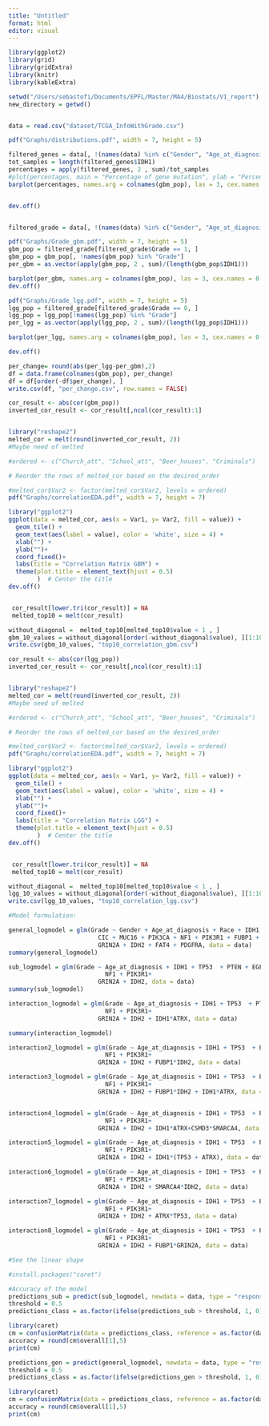 ```yaml
---
title: "Untitled"
format: html
editor: visual
---
```



```r
library(ggplot2)
library(grid)
library(gridExtra)
library(knitr)
library(kableExtra)

setwd("/Users/sebastofi/Documents/EPFL/Master/MA4/Biostats/V1_report")
new_directory = getwd()


data = read.csv("dataset/TCGA_InfoWithGrade.csv")

pdf("Graphs/distributions.pdf", width = 7, height = 5)

filtered_genes = data[, !(names(data) %in% c("Gender", "Age_at_diagnosis", "Grade", "Race"))]
tot_samples = length(filtered_genes$IDH1)
percentages = apply(filtered_genes, 2 , sum)/tot_samples
#plot(percentages, main = "Percentage of gene mutation", ylab = "Percentage")
barplot(percentages, names.arg = colnames(gbm_pop), las = 3, cex.names = 0.8, ylim = c(0,1), main = "Gene mutation(%) in population")


dev.off()


filtered_grade = data[, !(names(data) %in% c("Gender", "Age_at_diagnosis", "Race"))]

pdf("Graphs/Grade_gbm.pdf", width = 7, height = 5)
gbm_pop = filtered_grade[filtered_grade$Grade == 1, ]
gbm_pop = gbm_pop[, !names(gbm_pop) %in% "Grade"]
per_gbm = as.vector(apply(gbm_pop, 2 , sum)/(length(gbm_pop$IDH1)))

barplot(per_gbm, names.arg = colnames(gbm_pop), las = 3, cex.names = 0.8, ylim = c(0,1), main = "Gene mutation (%) in GBM patients")
dev.off()

pdf("Graphs/Grade_lgg.pdf", width = 7, height = 5)
lgg_pop = filtered_grade[filtered_grade$Grade == 0, ]
lgg_pop = lgg_pop[!names(lgg_pop) %in% "Grade"]
per_lgg = as.vector(apply(lgg_pop, 2 , sum)/(length(lgg_pop$IDH1)))

barplot(per_lgg, names.arg = colnames(gbm_pop), las = 3, cex.names = 0.8, ylim = c(0,1), main = "Gene mutation (%) in LGG patients")

dev.off()

per_change= round(abs(per_lgg-per_gbm),2)
df = data.frame(colnames(gbm_pop), per_change)
df = df[order(-df$per_change), ]
write.csv(df, "per_change.csv", row.names = FALSE)

```

```r
cor_result <- abs(cor(gbm_pop))
inverted_cor_result <- cor_result[,ncol(cor_result):1]


library("reshape2")
melted_cor = melt(round(inverted_cor_result, 2))
#Maybe need of melted

#ordered <- c("Church_att", "School_att", "Beer_houses", "Criminals")

# Reorder the rows of melted_cor based on the desired_order

#melted_cor$Var2 <- factor(melted_cor$Var2, levels = ordered)
pdf("Graphs/correlationEDA.pdf", width = 7, height = 7)

library("ggplot2")
ggplot(data = melted_cor, aes(x = Var1, y= Var2, fill = value)) +
  geom_tile() +
  geom_text(aes(label = value), color = 'white', size = 4) +
  xlab("") +
  ylab("")+
  coord_fixed()+
  labs(title = "Correlation Matrix GBM") +
  theme(plot.title = element_text(hjust = 0.5)
        )  # Center the title
dev.off()


 cor_result[lower.tri(cor_result)] = NA
 melted_top10 = melt(cor_result)

without_diagonal =  melted_top10[melted_top10$value < 1 , ]
gbm_10_values = without_diagonal[order(-without_diagonal$value), ][1:10, ]
write.csv(gbm_10_values, "top10_correlation_gbm.csv")


```
```r
cor_result <- abs(cor(lgg_pop))
inverted_cor_result <- cor_result[,ncol(cor_result):1]


library("reshape2")
melted_cor = melt(round(inverted_cor_result, 2))
#Maybe need of melted

#ordered <- c("Church_att", "School_att", "Beer_houses", "Criminals")

# Reorder the rows of melted_cor based on the desired_order

#melted_cor$Var2 <- factor(melted_cor$Var2, levels = ordered)
pdf("Graphs/correlationEDA.pdf", width = 7, height = 7)

library("ggplot2")
ggplot(data = melted_cor, aes(x = Var1, y= Var2, fill = value)) +
  geom_tile() +
  geom_text(aes(label = value), color = 'white', size = 4) +
  xlab("") +
  ylab("")+
  coord_fixed()+
  labs(title = "Correlation Matrix LGG") +
  theme(plot.title = element_text(hjust = 0.5)
        )  # Center the title
dev.off()


 cor_result[lower.tri(cor_result)] = NA
 melted_top10 = melt(cor_result)

without_diagonal =  melted_top10[melted_top10$value < 1 , ]
lgg_10_values = without_diagonal[order(-without_diagonal$value), ][1:10, ]
write.csv(lgg_10_values, "top10_correlation_lgg.csv")


```

```r
#Model formulation:

general_logmodel = glm(Grade ~ Gender + Age_at_diagnosis + Race + IDH1 + TP53 + ATRX + PTEN + EGFR +
                         CIC + MUC16 + PIK3CA + NF1 + PIK3R1 + FUBP1 + RB1 + NOTCH1 + BCOR + CSMD3 + SMARCA4+
                         GRIN2A + IDH2 + FAT4 + PDGFRA, data = data)
summary(general_logmodel)

```

```r
sub_logmodel = glm(Grade ~ Age_at_diagnosis + IDH1 + TP53  + PTEN + EGFR +
                           NF1 + PIK3R1+
                         GRIN2A + IDH2, data = data)
summary(sub_logmodel)
```

```r

interaction_logmodel = glm(Grade ~ Age_at_diagnosis + IDH1 + TP53  + PTEN + EGFR +
                           NF1 + PIK3R1+
                         GRIN2A + IDH2 + IDH1*ATRX, data = data)

summary(interaction_logmodel)
```

```r
interaction2_logmodel = glm(Grade ~ Age_at_diagnosis + IDH1 + TP53  + PTEN + EGFR +
                           NF1 + PIK3R1+
                         GRIN2A + IDH2 + FUBP1*IDH2, data = data)

interaction3_logmodel = glm(Grade ~ Age_at_diagnosis + IDH1 + TP53  + PTEN + EGFR +
                           NF1 + PIK3R1+
                         GRIN2A + IDH2 + FUBP1*IDH2 + IDH1*ATRX, data = data)


interaction4_logmodel = glm(Grade ~ Age_at_diagnosis + IDH1 + TP53  + PTEN + EGFR +
                           NF1 + PIK3R1+
                         GRIN2A + IDH2 + IDH1*ATRX+CSMD3*SMARCA4, data = data)

interaction5_logmodel = glm(Grade ~ Age_at_diagnosis + IDH1 + TP53  + PTEN + EGFR +
                           NF1 + PIK3R1+
                         GRIN2A + IDH2 + IDH1*(TP53 + ATRX), data = data)

interaction6_logmodel = glm(Grade ~ Age_at_diagnosis + IDH1 + TP53  + PTEN + EGFR +
                           NF1 + PIK3R1+
                         GRIN2A + IDH2 + SMARCA4*IDH2, data = data)

interaction7_logmodel = glm(Grade ~ Age_at_diagnosis + IDH1 + TP53  + PTEN + EGFR +
                           NF1 + PIK3R1+
                         GRIN2A + IDH2 + ATRX*TP53, data = data)

interaction8_logmodel = glm(Grade ~ Age_at_diagnosis + IDH1 + TP53  + PTEN + EGFR +
                           NF1 + PIK3R1+
                         GRIN2A + IDH2 + FUBP1*GRIN2A, data = data)
```

```r
#See the linear shape
```

```r
#install.packages("caret")
```

```r
#Accuracy of the model
predictions_sub = predict(sub_logmodel, newdata = data, type = "response")
threshold = 0.5
predictions_class = as.factor(ifelse(predictions_sub > threshold, 1, 0))

library(caret)
cm = confusionMatrix(data = predictions_class, reference = as.factor(data$Grade))
accuracy = round(cm$overall[1],5)
print(cm)
```

```r
predictions_gen = predict(general_logmodel, newdata = data, type = "response")
threshold = 0.5
predictions_class = as.factor(ifelse(predictions_gen > threshold, 1, 0))

library(caret)
cm = confusionMatrix(data = predictions_class, reference = as.factor(data$Grade))
accuracy = round(cm$overall[1],5)
print(cm)
```
